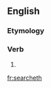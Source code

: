 ==English==

===Etymology===
{{suffix|en|search|eth}}

===Verb===
{{head|en|verb form}}

# {{en-archaic third-person singular of|search}}

[[fr:searcheth]]